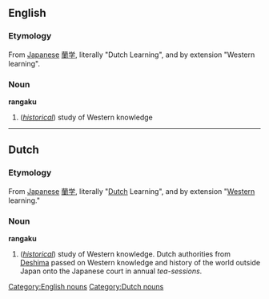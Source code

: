 ==English==

===Etymology===
From [[w:Japanese language|Japanese]] [[蘭学]], literally "Dutch Learning", and by extension "Western learning".

===Noun===
'''rangaku'''

# (''[[historical]]'') study of Western knowledge 

[[Category:English nouns]]

----

==Dutch==

===Etymology===
From [[w:Japanese language|Japanese]] [[蘭学]], literally "[[Dutch]] Learning", and by extension "[[Western]] learning."

===Noun===
'''rangaku'''

# (''[[historical]]'') study of Western knowledge. Dutch authorities from [[w:Deshima|Deshima]] passed on Western knowledge and history of the world outside Japan onto the Japanese court in annual ''tea-sessions''.

[[Category:Dutch nouns]]